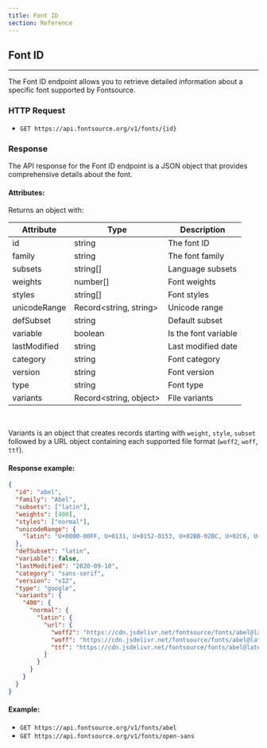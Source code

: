 ```yaml
---
title: Font ID
section: Reference
---
```


## Font ID

---

The Font ID endpoint allows you to retrieve detailed information about a specific font supported by Fontsource.

### HTTP Request

- `GET https://api.fontsource.org/v1/fonts/{id}`

### Response

The API response for the Font ID endpoint is a JSON object that provides comprehensive details about the font.

#### Attributes:

Returns an object with:

| Attribute    | Type                         | Description          |
| ------------ | ---------------------------- | -------------------- |
| id           | string                       | The font ID          |
| family       | string                       | The font family      |
| subsets      | string[]                     | Language subsets     |
| weights      | number[]                     | Font weights         |
| styles       | string[]                     | Font styles          |
| unicodeRange | Record&lt;string, string&gt; | Unicode range        |
| defSubset    | string                       | Default subset       |
| variable     | boolean                      | Is the font variable |
| lastModified | string                       | Last modified date   |
| category     | string                       | Font category        |
| version      | string                       | Font version         |
| type         | string                       | Font type            |
| variants     | Record&lt;string, object&gt; | File variants        |

<br />

Variants is an object that creates records starting with `weight`, `style`, `subset` followed by a URL object containing each supported file format (`woff2`, `woff`, `ttf`).

#### Response example:

```json
{
  "id": "abel",
  "family": "Abel",
  "subsets": ["latin"],
  "weights": [400],
  "styles": ["normal"],
  "unicodeRange": {
    "latin": "U+0000-00FF, U+0131, U+0152-0153, U+02BB-02BC, U+02C6, U+02DA, U+02DC, U+2000-206F, U+2074, U+20AC, U+2122, U+2191, U+2193, U+2212, U+2215, U+FEFF, U+FFFD"
  },
  "defSubset": "latin",
  "variable": false,
  "lastModified": "2020-09-10",
  "category": "sans-serif",
  "version": "v12",
  "type": "google",
  "variants": {
    "400": {
      "normal": {
        "latin": {
          "url": {
            "woff2": "https://cdn.jsdelivr.net/fontsource/fonts/abel@latest/latin-400-normal.woff2",
            "woff": "https://cdn.jsdelivr.net/fontsource/fonts/abel@latest/latin-400-normal.woff",
            "ttf": "https://cdn.jsdelivr.net/fontsource/fonts/abel@latest/latin-400-normal.ttf"
          }
        }
      }
    }
  }
}
```
#### Example:

- `GET https://api.fontsource.org/v1/fonts/abel`
- `GET https://api.fontsource.org/v1/fonts/open-sans`
